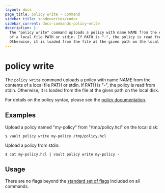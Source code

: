 ```yaml
---
layout: docs
page_title: policy write - Command
sidebar_title: <code>write</code>
sidebar_current: docs-commands-policy-write
description: |-
  The "policy write" command uploads a policy with name NAME from the contents
  of a local file PATH or stdin. If PATH is "-", the policy is read from stdin.
  Otherwise, it is loaded from the file at the given path on the local disk.
---
```


# policy write

The `policy write` command uploads a policy with name NAME from the contents of
a local file PATH or stdin. If PATH is "-", the policy is read from stdin.
Otherwise, it is loaded from the file at the given path on the local disk.

For details on the policy syntax, please see the [policy
documentation](/docs/concepts/policies.html).

## Examples

Upload a policy named "my-policy" from "/tmp/policy.hcl" on the local disk:

```text
$ vault policy write my-policy /tmp/policy.hcl
```

Upload a policy from stdin:

```text
$ cat my-policy.hcl | vault policy write my-policy -
```

## Usage

There are no flags beyond the [standard set of flags](/docs/commands/index.html)
included on all commands.
